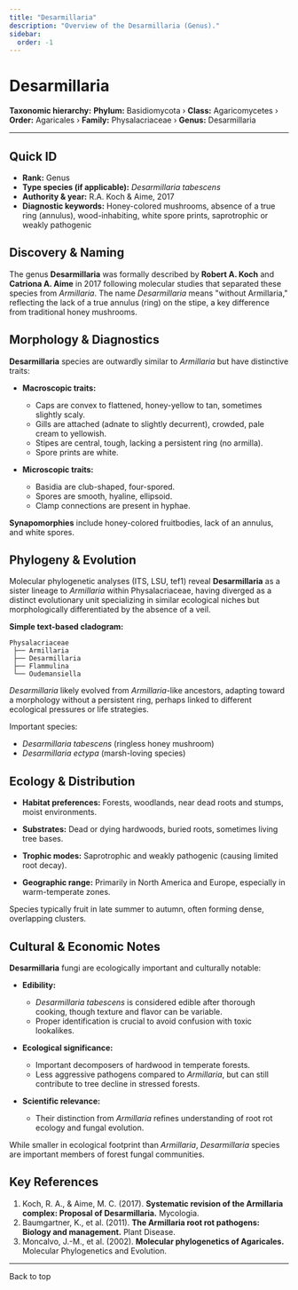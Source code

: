 ```yaml
---
title: "Desarmillaria"
description: "Overview of the Desarmillaria (Genus)."
sidebar:
  order: -1
---
```



# Desarmillaria <Badge variant="note" text="Genus" />

**Taxonomic hierarchy:** **Phylum:** Basidiomycota › **Class:** Agaricomycetes › **Order:** Agaricales › **Family:** Physalacriaceae › **Genus:** Desarmillaria

---

## Quick ID
* **Rank:** Genus  
* **Type species (if applicable):** _Desarmillaria tabescens_  
* **Authority & year:** R.A. Koch & Aime, 2017  
* **Diagnostic keywords:** Honey-colored mushrooms, absence of a true ring (annulus), wood-inhabiting, white spore prints, saprotrophic or weakly pathogenic  

## Discovery & Naming
The genus **Desarmillaria** was formally described by **Robert A. Koch** and **Catriona A. Aime** in 2017 following molecular studies that separated these species from _Armillaria_. The name _Desarmillaria_ means "without Armillaria," reflecting the lack of a true annulus (ring) on the stipe, a key difference from traditional honey mushrooms.

## Morphology & Diagnostics
**Desarmillaria** species are outwardly similar to _Armillaria_ but have distinctive traits:

- **Macroscopic traits:**
  - Caps are convex to flattened, honey-yellow to tan, sometimes slightly scaly.
  - Gills are attached (adnate to slightly decurrent), crowded, pale cream to yellowish.
  - Stipes are central, tough, lacking a persistent ring (no armilla).
  - Spore prints are white.

- **Microscopic traits:**
  - Basidia are club-shaped, four-spored.
  - Spores are smooth, hyaline, ellipsoid.
  - Clamp connections are present in hyphae.

**Synapomorphies** include honey-colored fruitbodies, lack of an annulus, and white spores.

## Phylogeny & Evolution
Molecular phylogenetic analyses (ITS, LSU, tef1) reveal **Desarmillaria** as a sister lineage to _Armillaria_ within Physalacriaceae, having diverged as a distinct evolutionary unit specializing in similar ecological niches but morphologically differentiated by the absence of a veil.

**Simple text-based cladogram:**
```
Physalacriaceae
 ├── Armillaria
 ├── Desarmillaria
 ├── Flammulina
 └── Oudemansiella
```
_Desarmillaria_ likely evolved from _Armillaria_-like ancestors, adapting toward a morphology without a persistent ring, perhaps linked to different ecological pressures or life strategies.

Important species:

- _Desarmillaria tabescens_ (ringless honey mushroom)
- _Desarmillaria ectypa_ (marsh-loving species)

## Ecology & Distribution
- **Habitat preferences:** Forests, woodlands, near dead roots and stumps, moist environments.
- **Substrates:** Dead or dying hardwoods, buried roots, sometimes living tree bases.
- **Trophic modes:** Saprotrophic and weakly pathogenic (causing limited root decay).

- **Geographic range:** Primarily in North America and Europe, especially in warm-temperate zones.

Species typically fruit in late summer to autumn, often forming dense, overlapping clusters.

## Cultural & Economic Notes
**Desarmillaria** fungi are ecologically important and culturally notable:

- **Edibility:**
  - _Desarmillaria tabescens_ is considered edible after thorough cooking, though texture and flavor can be variable.
  - Proper identification is crucial to avoid confusion with toxic lookalikes.

- **Ecological significance:**
  - Important decomposers of hardwood in temperate forests.
  - Less aggressive pathogens compared to _Armillaria_, but can still contribute to tree decline in stressed forests.

- **Scientific relevance:**
  - Their distinction from _Armillaria_ refines understanding of root rot ecology and fungal evolution.

While smaller in ecological footprint than _Armillaria_, _Desarmillaria_ species are important members of forest fungal communities.

## Key References
1. Koch, R. A., & Aime, M. C. (2017). **Systematic revision of the Armillaria complex: Proposal of Desarmillaria.** Mycologia.  
2. Baumgartner, K., et al. (2011). **The Armillaria root rot pathogens: Biology and management.** Plant Disease.  
3. Moncalvo, J.-M., et al. (2002). **Molecular phylogenetics of Agaricales.** Molecular Phylogenetics and Evolution.  

---

<LinkButton href="#top" variant="minimal" icon="arrow-up">
  Back to top
</LinkButton>
